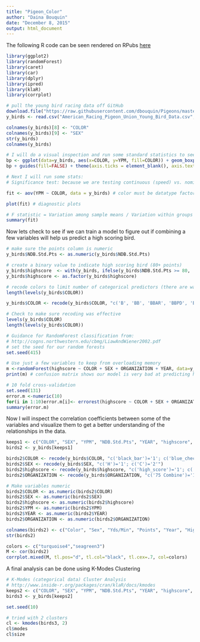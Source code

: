 ```yaml
---
title: "Pigeon_Color"
author: "Daina Bouquin"
date: "December 8, 2015"
output: html_document
---
```


The following R code can be seen rendered on RPubs [here](http://rpubs.com/dbouquin/ybirds_color)

```r
library(ggplot2)
library(randomForest)
library(caret)
library(car)
library(dplyr)
library(ipred)
library(klaR)
library(corrplot)
```
```r
# pull the young bird racing data off GitHub
download.file("https://raw.githubusercontent.com/dbouquin/Pigeons/master/American_Racing_Pigeon_Union_Young_Bird_Data.csv", "American_Racing_Pigeon_Union_Young_Bird_Data.csv", method="curl")
y_birds <- read.csv("American_Racing_Pigeon_Union_Young_Bird_Data.csv", na.strings = "NA")
```

```r
colnames(y_birds)[8] <- "COLOR"
colnames(y_birds)[9] <- "SEX"
str(y_birds)
colnames(y_birds)

# I will do a visual inspection and run some standard statistics to see if there is a relationship between color and speed. 
bp <- ggplot(data=y_birds, aes(x=COLOR, y=YPM, fill=COLOR)) + geom_boxplot()
bp + guides(fill=FALSE) + theme(axis.ticks = element_blank(), axis.text.x = element_blank())

# Next I will run some stats:
# Significance test: because we are testing continuous (speed) vs. nominal (color) we will first run one way ANOVA - assuming completely random design 

fit <- aov(YPM ~ COLOR, data = y_birds) # color must be datatype factor

plot(fit) # diagnostic plots

# F statistic = Variation among sample means / Variation within groups
summary(fit)
```
Now lets check to see if we can train a model to figure out if combining a few variables will help us predict a high scoring bird.
```r
# make sure the points column is numeric
y_birds$NDB.Std.Pts <- as.numeric(y_birds$NDB.Std.Pts)

# create a binary value to indicate high scoring bird (80+ points)
y_birds$highscore  <- with(y_birds, ifelse(y_birds$NDB.Std.Pts >= 80, 'high_score', y_birds$NDB.Std.Pts >= 80))
y_birds$highscore <- as.factor(y_birds$highscore)

# recode colors to limit number of categorical predictors (there are way too many)
length(levels(y_birds$COLOR))

y_birds$COLOR <- recode(y_birds$COLOR, "c('B', 'BB', 'BBAR', 'BBPD', 'BBSP', 'BBTC', 'BBWF')='black_bar'; c('BC', 'BCSP', 'BCPD', 'BCWF')='blue_check'; c('DC', 'DCSP', 'DCPD', 'DCWF')='dark_check'; c('RB', 'RBSP', 'RBPD', 'RBWF')='red_bar'; c('RC', 'RCSP', 'RCPD', 'RCWF')='red_check'; c('RED', 'RSPL')='red'; c('BSPL', 'DBB')='blue_var'; c('BLK')='black'; c('WHT')='white'; c('GRIZ')= 'grizzled'; c('IND')='indigo'; c('LAV')='lavender'; c('AND')='andalusian'; c('SLT')='slate'; c('BRWN', 'CHOC', 'BRNZ')='brown_var'; c('TIC')= 'ticked'; c('PEN', 'YLW')= 'yellow_var'; else='complex'")

# Check to make sure recoding was effective
levels(y_birds$COLOR)
length(levels(y_birds$COLOR))

# Guidance for RandomForest classification from:
# http://cogns.northwestern.edu/cbmg/LiawAndWiener2002.pdf
# set the seed for our random forests
set.seed(415)

# Use just a few variables to keep from overloading memory
m <-randomForest(highscore ~ COLOR + SEX + ORGANIZATION + YEAR, data=y_birds, mtry=2,importance=TRUE, do.trace=100)
print(m) # confusion matrix shows our model is very bad at predicting highscoring birds. It does very well classifying non-highscore birds though.

# 10 fold cross-validation
set.seed(131)
error.m <-numeric(10)
for(i in 1:10)error.m[i]<- errorest(highscore ~ COLOR + SEX + ORGANIZATION + YEAR,data=y_birds,model=randomForest,mtry=2)$error
summary(error.m)
```

Now I will inspect the correlation coefficients between some of the variables and visualize them to get a better understanding of the relationships in the data.
```r
keeps1 <- c("COLOR", "SEX", "YPM", "NDB.Std.Pts", "YEAR", "highscore", "ORGANIZATION")
birds2 <- y_birds[keeps1]

birds2$COLOR <- recode(y_birds$COLOR, "c('black_bar')='1'; c('blue_check')='2'; c('dark_check')='3'; c('red_bar')='4'; c('red_check')='5'; c('red')='6'; c('blue_var')='7'; c('black')='8'; c('white')='9'; c('grizzled')= '10'; c('indigo')='11'; c('lavender')='12'; c('andalusian')='13'; c('slate')='14'; c('brown_var')='15'; c('ticked')= '16'; c('yellow_var')= '17'; else='18'")
birds2$SEX <- recode(y_birds$SEX, "c('H')='1'; c('C')='2'")
birds2$highscore <- recode(y_birds$highscore, "c('high_score')='1'; c('FALSE')='2'")
birds2$ORGANIZATION <- recode(y_birds$ORGANIZATION, "c('75 Combine')='1'; c('Apple Valley RPC')='2'; c('Dallas Homing RPC')='3'; c('Evergreen State Concourse')='4'; c('Wichita Friendly Pigeon Flyers')='5'")

# Make variables numeric
birds2$COLOR <- as.numeric(birds2$COLOR)
birds2$SEX <- as.numeric(birds2$SEX)
birds2$highscore <- as.numeric(birds2$highscore)
birds2$YPM <- as.numeric(birds2$YPM)
birds2$YEAR <- as.numeric(birds2$YEAR)
birds2$ORGANIZATION <- as.numeric(birds2$ORGANIZATION)

colnames(birds2) <- c("Color", "Sex", "Yds/Min", "Points", "Year", "HighScore", "Org.")
str(birds2)

colors <- c("turquoise4","seagreen3")
M <- cor(birds2)
corrplot.mixed(M, tl.pos="d", tl.col="black", tl.cex=.7, col=colors)

```

A final analysis can be done using K-Modes Clustering
```r
# K-Modes (categorical data) Cluster Analysis 
# http://www.inside-r.org/packages/cran/klaR/docs/kmodes
keeps2 <- c("COLOR", "SEX", "YPM", "NDB.Std.Pts", "YEAR", "highscore", "ORGANIZATION")
birds3 <- y_birds[keeps2]

set.seed(10)

# tried with 2 clusters
cl <- kmodes(birds3, 2)
cl$modes
cl$size
```

